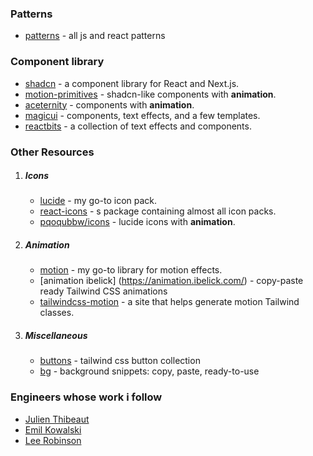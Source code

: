 ### Patterns 
- [patterns](https://www.patterns.dev/) - all js and react patterns

### Component library 

- [shadcn](https://ui.shadcn.com/) - a component library for React and Next.js.
- [motion-primitives](https://motion-primitives.com/docs) - shadcn-like components with **animation**.
- [aceternity](https://ui.aceternity.com/components) - components with **animation**.
- [magicui](https://magicui.design/docs) - components, text effects, and a few templates.
- [reactbits](https://www.reactbits.dev/) - a collection of text effects and components.

### Other Resources

1. ##### Icons
    - [lucide](https://lucide.dev/) - my go-to icon pack.
    - [react-icons](https://react-icons.github.io/react-icons/) - s package containing almost all icon packs.
    - [pqoqubbw/icons](https://icons.pqoqubbw.dev/) - lucide icons with **animation**.

2. ##### Animation
    - [motion](https://motion.dev/) - my go-to library for motion effects.
    - [animation ibelick] (https://animation.ibelick.com/) - copy-paste ready Tailwind CSS animations
    - [tailwindcss-motion](https://rombo.co/tailwind/) - a site that helps generate motion Tailwind classes.

3. ##### Miscellaneous
    - [buttons](https://buttons.ibelick.com/) - tailwind css button collection
    - [bg](https://bg.ibelick.com/) - background snippets: copy, paste, ready-to-use


### Engineers whose work i follow
- [Julien Thibeaut](https://ibelick.com/)
- [Emil Kowalski](https://emilkowal.ski/)
- [Lee Robinson](https://leerob.com/)
